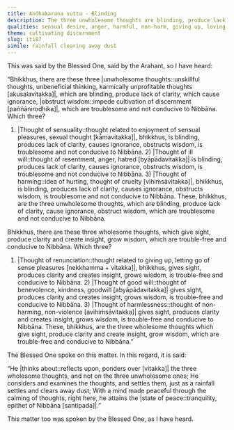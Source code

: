 ```yaml
---
title: Andhakaraṇa sutta - Blinding
description: The three unwholesome thoughts are blinding, produce lack of clarity, cause ignorance, obstruct wisdom, and are troublesome and not conducive to Nibbāna. The three wholesome thoughts give sight, produce clarity and create insight, grow wisdom, and are trouble-free and conducive to Nibbāna.
qualities: sensual desire, anger, harmful, non-harm, giving up, loving-kindness
theme: cultivating discernment
slug: iti87
simile: rainfall clearing away dust
---
```


This was said by the Blessed One, said by the Arahant, so I have heard:

“Bhikkhus, there are these three |unwholesome thoughts::unskillful thoughts, unbeneficial thinking, karmically unprofitable thoughts [akusalavitakka]|, which are blinding, produce lack of clarity, which cause ignorance, |obstruct wisdom::impede cultivation of discernment [paññānirodhika]|, which are troublesome and not conducive to Nibbāna. Which three?

1) |Thought of sensuality::thought related to enjoyment of sensual pleasures, sexual thought [kāmavitakka]|, bhikkhus, is blinding, produces lack of clarity, causes ignorance, obstructs wisdom, is troublesome and not conducive to Nibbāna. 2) |Thought of ill will::thought of resentment, anger, hatred [byāpādavitakka]| is blinding, produces lack of clarity, causes ignorance, obstructs wisdom, is troublesome and not conducive to Nibbāna. 3) |Thought of harming::idea of hurting, thought of cruelty [vihiṁsāvitakka]|, bhikkhus, is blinding, produces lack of clarity, causes ignorance, obstructs wisdom, is troublesome and not conducive to Nibbāna. These, bhikkhus, are the three unwholesome thoughts, which are blinding, produce lack of clarity, cause ignorance, obstruct wisdom, which are troublesome and not conducive to Nibbāna.

Bhikkhus, there are these three wholesome thoughts, which give sight, produce clarity and create insight, grow wisdom, which are trouble-free and conducive to Nibbāna. Which three?

1) |Thought of renunciation::thought related to giving up, letting go of sense pleasures [nekkhamma + vitakka]|, bhikkhus, gives sight, produces clarity and creates insight, grows wisdom, is trouble-free and conducive to Nibbāna. 2) |Thought of good will::thought of benevolence, kindness, goodwill [abyāpādavitakka]| gives sight, produces clarity and creates insight, grows wisdom, is trouble-free and conducive to Nibbāna. 3) |Thought of harmlessness::thought of non-harming, non-violence [avihiṁsāvitakka]| gives sight, produces clarity and creates insight, grows wisdom, is trouble-free and conducive to Nibbāna. These, bhikkhus, are the three wholesome thoughts which give sight, produce clarity and create insight, grow wisdom, which are trouble-free and conducive to Nibbāna.”

The Blessed One spoke on this matter. In this regard, it is said:

“He |thinks about::reflects upon, ponders over [vitakka]| the three wholesome thoughts,
and not on the three unwholesome ones;
He considers and examines the thoughts, and settles them,
just as a rainfall settles and clears away dust;
With a mind made peaceful through the calming of thoughts,
right here, he attains the |state of peace::tranquility, epithet of Nibbāna [santipada]|.”

This matter too was spoken by the Blessed One, as I have heard.